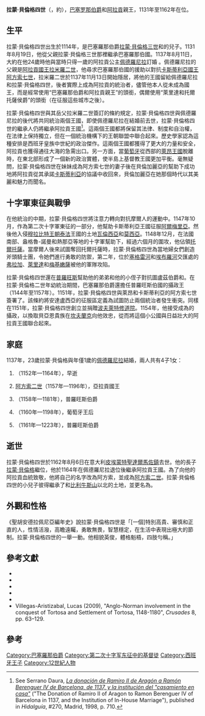 {{Infobox noble
| name         = 拉蒙·貝倫格四世
| image        = Jazpert de Peralada renders tribute to Count Raymond Berenguer III for the town of Peralada..jpg
| image_size   = 180px
| succession   = 巴塞隆納伯爵和[[阿拉貢|阿拉貢]]親王
| reign        = 1131年 — 1162年
| predecessor  = [[拉蒙·貝倫格三世|拉蒙·貝倫格三世]] 
| successor    = [[阿方索二世_(亞拉岡)|阿方索一世]]
| birth_date   = 約1114年
| birth_place  = [[羅德茲|羅德茲]]
| death_date   = {{Death date and age|1162|8|6|1114|df=y}}
| death_place  = [[皮埃蒙特大區|皮埃蒙特]][[聖達爾馬佐鎮|聖達爾馬佐鎮]]
| burial_place = [[里波爾的聖瑪利亞修道院|里波爾的聖瑪利亞修道院]]
| noble family = [[巴塞隆納王朝|巴塞隆納王朝]]
| father       = [[拉蒙·貝倫格三世|拉蒙·貝倫格三世]]
| mother       = {{link-en|普羅旺斯女伯爵杜斯一世|Douce I, Countess of Provence}}
| signature    = [[File:Signum-ramon-berenguer-IV-barcelona-creu.jpg|50px]]
| religion     = [[羅馬天主教|羅馬天主教]]
}}
'''拉蒙·貝倫格四世'''（{{lang-es|Ramón Berenguer IV}}，約{{bd|1114年<ref>{{cite book|last1=Emmerson|first1=Richard K.|title=Key Figures in Medieval Europe: An Encyclopedia|date=2013|publisher=Routledge|isbn=978-1136775192|page=553|url=https://books.google.com/books?id=BhyOAQAAQBAJ&q=Ramon+Berenguer+IV|access-date=2021-10-01|archive-date=2021-10-01|archive-url=https://web.archive.org/web/20211001084958/https://books.google.com/books?id=BhyOAQAAQBAJ&q=Ramon+Berenguer+IV|dead-url=no}}</ref>||1162年|8月6日}}），[[巴塞罗那伯爵|巴塞罗那伯爵]]和[[阿拉貢|阿拉貢]]親王，1131年至1162年在位。

==生平==
拉蒙·貝倫格四世出生於1114年，是巴塞羅那伯爵[[拉蒙·貝倫格三世|拉蒙·貝倫格三世]]和{{link-en|普羅旺斯女伯爵杜斯一世|Douce I, Countess of Provence}}的兒子{{sfn|O'Callaghan|1975|p=680}}。1131年8月19日，他從父親拉蒙·貝倫格三世那裡繼承巴塞羅那伯國{{sfn|Benito|2017|p=98}}。1137年8月11日，大約在他24歲時他與當時只得一歲的阿拉貢公主[[佩德羅尼拉|佩德羅尼拉]]訂婚{{sfn|Bisson|1989|p=240}} 。佩德羅尼拉的父親是[[阿拉貢國王|阿拉貢國王]][[拉米羅二世|拉米羅二世]]，他尋求巴塞羅那伯國的援助以對抗[[卡斯蒂利亞國王|卡斯蒂利亞國王]][[阿方索七世_(卡斯提爾)|阿方索七世]]，拉米羅二世於1137年11月13日開始隱居，將他的王國留給佩德羅尼拉和拉蒙·貝倫格四世{{sfn|Bisson|1989|p=240}}，後者實際上成為阿拉貢的統治者，儘管他本人從未成為國王，而是經常使用“巴塞羅那伯爵和阿拉貢親王”的頭銜，偶爾使用“萊里達和托爾托薩侯爵”的頭銜（在征服這些城市之後）。

拉蒙·貝倫格四世與其岳父拉米羅二世簽訂的條約規定，拉蒙·貝倫格四世與佩德羅尼拉的後代將共同統治兩個王國，即使佩德羅尼拉在結婚前去世，拉蒙·貝倫格四世的繼承人仍將繼承阿拉貢王國<ref name=Serrano>See Serrano Daura, [http://scej.iec.cat/filial/ViewPage.action?siteNodeId=889 ''La donación de Ramiro II de Aragón a Ramón Berenguer IV de Barcelona, de 1137, y la institución del "casamiento en casa"''] {{webarchive|url=https://web.archive.org/web/20110706214440/http://scej.iec.cat/filial/ViewPage.action?siteNodeId=889 |date=2011-07-06 }} ("The Donation of Ramiro II of Aragon to Ramon Berenguer IV of Barcelona in 1137, and the Institution of In-House Marriage"), published in ''Hidalguía'', #270, Madrid, 1998, p. 710.</ref>。這兩個王國都將保留其法律、制度和自治權，在法律上保持獨立，但在一個統治機構下的王朝聯盟中聯合起來。歷史學家認為這種安排是西班牙皇族中世紀的政治傑作。這兩個王國都獲得了更大的力量和安全，阿拉貢也獲得通往大海的急需出口。另一方面，當[[葡萄牙|葡萄牙]]從西部的[[萊昂王國|萊昂王國]]脫離時，在東北部形成了一個新的政治實體，使半島上基督教王國更加平衡。毫無疑問，拉蒙·貝倫格四世在妹妹{{link-en|貝倫加麗亞|Berengaria of Barcelona}}成為阿方索七世的妻子後在貝倫加麗亞的幫助下成功地將阿拉貢從其承諾[[卡斯蒂利亞|卡斯蒂利亞]]的協議中收回來，貝倫加麗亞在她那個時代以其美麗和魅力而聞名。 

==十字軍東征與戰爭==
在他統治的中期，拉蒙·貝倫格四世將注意力轉向對抗摩爾人的運動中。1147年10月，作為第二次十字軍東征的一部分，他幫助卡斯蒂利亞王國征服[[阿爾梅里亞|阿爾梅里亞]]。然後他入侵[[穆拉比特王朝|穆拉比特王朝]][[泰法|泰法]]王國的土地[[瓦倫西亞|瓦倫西亞]]和[[莫西亞|莫西亞]]。1148年12月，在法國南部、盎格魯-諾曼和熱那亞等地的十字軍幫助下，經過六個月的圍攻，他佔領[[托爾托薩|托爾托薩]]{{sfn|O'Callaghan|1975|p=231-232}}。當摩爾人後來試圖奪回托爾托薩時，拉蒙·貝倫格四世為當地婦女們創造斧頭騎士團，令她們進行勇敢的防禦，第二年，位於[[塞格雷河|塞格雷河]]和[[埃布羅河|埃布羅河]]交匯處的[[弗拉加|弗拉加]]、[[萊里達|萊里達]]和[[梅基嫩薩|梅基嫩薩]]被他的軍隊攻陷。

拉蒙·貝倫格四世還在[[普羅旺斯|普羅旺斯]]幫助他的弟弟{{link-en|普羅旺斯伯爵貝倫格·拉蒙|Berenguer Ramon, Count of Provence}}和他的小侄子{{link-en|普羅旺斯伯爵拉蒙·貝倫格二世|Berenguer Ramon, Count of Provence}}對抗圖盧茲伯爵{{link-en|圖盧茲伯爵阿方索·佐敦|Alfonso Jordan|阿方索·佐敦}}和{{link-en|圖盧茲伯爵雷蒙五世|Raymond V, Count of Toulouse|雷蒙五世}}。在拉蒙·貝倫格二世年幼統治期間，巴塞羅那伯爵還擔任普羅旺斯伯國的攝政王（1144年至1157年）。1151年，拉蒙·貝倫格四世與萊昂和卡斯蒂利亞的阿方索七世簽署了{{link-en|圖迪倫條約|Treaty of Tudilén}}。該條約將安達盧西亞的征服區定義為試圖防止兩個統治者發生衝突。同樣在1151年，拉蒙·貝倫格四世創立並捐贈[[波夫萊特修道院|波夫萊特修道院]]。1154年，他接受成為{{link-en|貝亞恩子爵加斯頓五世|Gaston V, Viscount of Béarn}}的攝政，以換取貝亞恩貴族在[[坎夫蘭克|坎夫蘭克]]向他效忠，從而將這個小公國與日益壯大的阿拉貢王國聯合起來。 

== 家庭 ==
1137年，23歲拉蒙·貝倫格與年僅1歲的[[佩德羅尼拉|佩德羅尼拉]]結婚，兩人共有4子1女：
# {{le|巴塞隆納的佩德羅|Peter of Barcelona|佩德羅}}（1152年—1164年），早逝{{sfn|Bisson|1989|p=131}}
# [[阿方索二世_(亞拉岡)|阿方索二世]]（1157年—1196年），亞拉貢國王{{sfn|Bisson|1989|p=131}}
# {{le|拉蒙·貝倫格三世 (普羅旺斯)|Ramon Berenguer III, Count of Provence|拉蒙·貝倫格}}（1158年—1181年），普羅旺斯伯爵{{sfn|Graham-Leigh|2005|p=table 9}}
# {{le|亞拉岡的杜爾切|Dulce of Aragon|杜爾切}}（1160年—1198年），葡萄牙王后{{sfn|Diffie|1960|p=24}}
# {{le|桑喬一世 (普羅旺斯)|Sancho, Count of Provence|桑喬一世}}（1161年—1223年），普羅旺斯伯爵{{sfn|Graham-Leigh|2005|p=table 9}}

==逝世==
拉蒙·貝倫格四世於1162年8月6日在意大利[[皮埃蒙特大區|皮埃蒙特]][[聖達爾馬佐鎮|聖達爾馬佐鎮]]去世。他的長子[[阿方索二世_(亞拉岡)|拉蒙·貝倫格]]繼位，他於1164年在佩德羅尼拉退位後繼承阿拉貢王國。為了向他的阿拉貢血統致敬，他將自己的名字改為阿方索，並成為[[阿方索二世_(亞拉岡)|阿方索二世]]。拉蒙·貝倫格四世的小兒子彼得繼承了{{link-en|塞爾達尼亞|Cerdanya}}和[[比利牛斯山|比利牛斯山]]以北的土地，並更名為{{link-en|拉蒙·貝倫格三世 (普羅旺斯)|Ramon Berenguer III, Count of Provence|拉蒙·貝倫格}}。

==外觀和性格==
《聖胡安德拉佩尼亞編年史》說拉蒙·貝倫格四世是「[一個]特別高貴、審慎和正直的人，性情活潑，高瞻遠矚，勇敢無畏，智慧穩定，在生活中表現出極大的節制。拉蒙·貝倫格四世的一舉一動。他相貌英俊，體格魁梧，四肢勻稱。」 

==參考文獻==
{{commons category|Ramon Berenguer IV, Count of Barcelona}}
*{{cite book |chapter=An Intense but Stymied Occitan Campaign |first=Pere |last=Benito |page=92-124 |title=The Crown of Aragon: A Singular Mediterranean Empire |editor-first=Flocel |editor-last=Sabaté |publisher=Brill |year=2017}}
*{{cite book |title=Medieval France and her Pyrenean Neighbours |first=Thomas N. |last=Bisson |publisher=The Hambledon Press |year=1989 }}
*{{cite book |title=Prelude to Empire: Portugal Overseas Before Henry the Navigator |first=Bailey Wallys |last=Diffie |publisher=University of Nebraska Press |year=1960 }}
*{{cite book |title=The Southern French Nobility and the Albigensian Crusade |first=Elaine |last=Graham-Leigh |publisher=The Boydell Press |year=2005 }}
*{{cite book |title=A History of Medieval Spain |first=Joseph F. |last=O'Callaghan |publisher=Cornell University Press |year=1975  }}
*Villegas-Aristizabal, Lucas (2009),  "Anglo-Norman involvement in the conquest of Tortosa and Settlement of Tortosa, 1148-1180", ''Crusades'' 8, pp. 63–129.
==參考==
{{reflist|2}}

{{s-start}}
{{s-hou|[[巴塞隆納王朝|巴塞隆納王朝]]||約1114年|1162年|8月6日}}
{{s-reg}}
{{s-bef|before=[[拉蒙·貝倫格三世|拉蒙·貝倫格三世]]}}
{{s-ttl|title=[[巴塞羅那伯爵|巴塞羅那伯爵]]|years=1131年–1162年}}
{{s-aft|after=[[阿方索二世_(亞拉岡)|阿方索一世]]}}
{{s-end}}

[[Category:巴塞羅那伯爵|Category:巴塞羅那伯爵]]
[[Category:第二次十字军东征中的基督徒|Category:第二次十字军东征中的基督徒]]
[[Category:西班牙王子|Category:西班牙王子]]
[[Category:12世紀人物|Category:12世紀人物]]